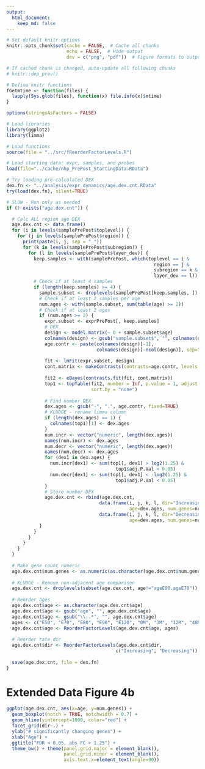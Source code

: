 ```yaml
---
output: 
  html_document:
    keep_md: false
---
```


```r
# Set default knitr options
knitr::opts_chunk$set(cache = FALSE,  # Cache all chunks
                      echo = FALSE,  # Hide output
                      dev = c("png", "pdf"))  # Figure formats to output

# If cached chunk is changed, auto-update all following chunks
# knitr::dep_prev()

# Define knitr functions
fGetmtime <- function(files) {
  lapply(Sys.glob(files), function(x) file.info(x)$mtime)
}
```


```r
options(stringsAsFactors = FALSE)

# Load libraries
library(ggplot2)
library(limma)

# Load functions
source(file = "../src/fReorderFactorLevels.R")

```

```r
# Load starting data: expr, samples, and probes
load(file="../cache/nhp_PrePost_StartingData.RData")

```

```r
# Try loading pre-calculated DEX
dex.fn <- "../analysis/expr_dynamics/age.dex.cnt.RData"
try(load(dex.fn), silent=TRUE)

# SLOW - Run only as needed
if (! exists("age.dex.cnt")) {

  # Calc ALL region age DEX
  age.dex.cnt <- data.frame()
  for (i in levels(samplePrePost$toplevel)) {
    for (j in levels(samplePrePost$region)) {
      print(paste(i, j, sep = "_"))
      for (k in levels(samplePrePost$subregion)) {
        for (l in levels(samplePrePost$layer_dev)) {
          keep.samples <- with(samplePrePost, which(toplevel == i &
                                                      region == j & 
                                                      subregion == k & 
                                                      layer_dev == l))
          # Check if at least 4 samples
          if (length(keep.samples) >= 4) {
            sample.subset <- droplevels(samplePrePost[keep.samples, ])
            # Check if at least 2 samples per age
            num.ages <- with(sample.subset, sum(table(age) >= 2))
            # Check if at least 2 ages
            if (num.ages >= 2) {
              expr.subset <- exprPrePost[, keep.samples]
              # DEX
              design <- model.matrix(~ 0 + sample.subset$age)
              colnames(design) <- gsub("sample.subset$", "", colnames(design), fixed = TRUE)
              age.contr <- paste(colnames(design)[-1], 
                                 colnames(design)[-ncol(design)], sep="-")
              
              fit <- lmFit(expr.subset, design)
              cont.matrix <- makeContrasts(contrasts=age.contr, levels = design) 
              
              fit2 <- eBayes(contrasts.fit(fit, cont.matrix))
              top1 <- topTable(fit2, number = Inf, p.value = 1, adjust = "BH", 
                               sort.by = "none")
              
              # Find number DEX
              dex.ages <- gsub("-", ".", age.contr, fixed=TRUE)
              # KLUDGE - rename limma column
              if (length(dex.ages) == 1) {
                colnames(top1)[1] <- dex.ages
              }
              num.incr <- vector("numeric", length(dex.ages))
              names(num.incr) <- dex.ages
              num.decr <- vector("numeric", length(dex.ages))
              names(num.decr) <- dex.ages
              for (dex1 in dex.ages) {
                num.incr[dex1] <- sum(top1[, dex1] > log2(1.25) & 
                                        top1$adj.P.Val < 0.05)
                num.decr[dex1] <- sum(top1[, dex1] < -log2(1.25) & 
                                        top1$adj.P.Val < 0.05)
              }
              # Store number DEX
              age.dex.cnt <- rbind(age.dex.cnt, 
                                  data.frame(i, j, k, l, dir="Increasing", 
                                             age=dex.ages, num.genes=num.incr), 
                                  data.frame(i, j, k, l, dir="Decreasing", 
                                             age=dex.ages, num.genes=num.decr))
            }
          }
        }
      }
    }
  }
  
  # Make gene count numeric
  age.dex.cnt$num.genes <- as.numeric(as.character(age.dex.cnt$num.genes))
  
  # KLUDGE - Remove non-adjacent age comparison
  age.dex.cnt <- droplevels(subset(age.dex.cnt, age!="ageE90.ageE70"))
  
  # Reorder ages
  age.dex.cnt$age <- as.character(age.dex.cnt$age)
  age.dex.cnt$age <- gsub("age", "", age.dex.cnt$age)
  age.dex.cnt$age <- gsub("\\..*", "", age.dex.cnt$age)
  ages <- c("E50", "E70", "E80", "E90", "E120", "0M", "3M", "12M", "48M")
  age.dex.cnt$age <- ReorderFactorLevels(age.dex.cnt$age, ages)
  
  # Reorder rate dir
  age.dex.cnt$dir <- ReorderFactorLevels(age.dex.cnt$dir, 
                                        c("Increasing", "Decreasing"))
  
  save(age.dex.cnt, file = dex.fn)
}

```


# Extended Data Figure 4b
```r
ggplot(age.dex.cnt, aes(x=age, y=num.genes)) + 
  geom_boxplot(notch = TRUE, notchwidth = 0.7) + 
  geom_hline(yintercept=1000, color="red") + 
  facet_grid(dir~.) + 
  ylab("# significantly changing genes") + 
  xlab("Age") + 
  ggtitle("FDR < 0.05, abs FC > 1.25") +
  theme_bw() + theme(panel.grid.major = element_blank(), 
                     panel.grid.minor = element_blank(),
                     axis.text.x=element_text(angle=90))

```
